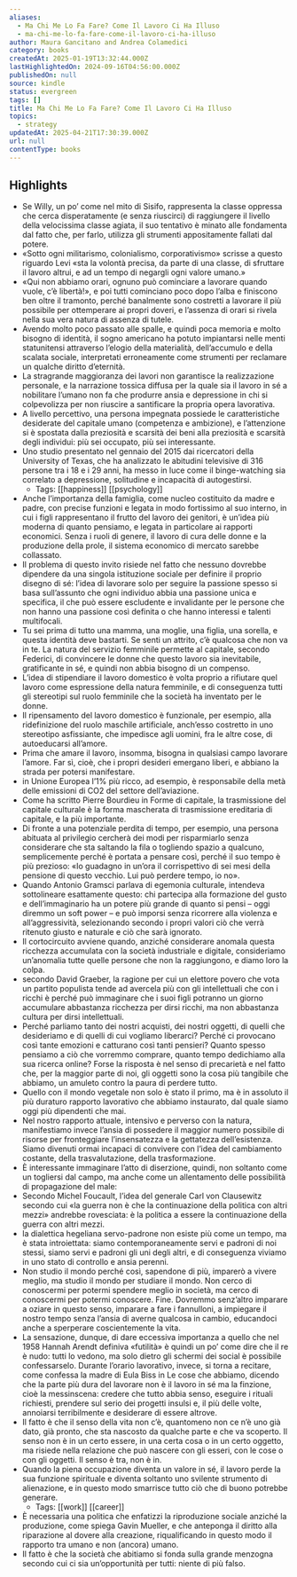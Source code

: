 ```yaml
---
aliases:
  - Ma Chi Me Lo Fa Fare? Come Il Lavoro Ci Ha Illuso
  - ma-chi-me-lo-fa-fare-come-il-lavoro-ci-ha-illuso
author: Maura Gancitano and Andrea Colamedici
category: books
createdAt: 2025-01-19T13:32:44.000Z
lastHighlightedOn: 2024-09-16T04:56:00.000Z
publishedOn: null
source: kindle
status: evergreen
tags: []
title: Ma Chi Me Lo Fa Fare? Come Il Lavoro Ci Ha Illuso
topics:
  - strategy
updatedAt: 2025-04-21T17:30:39.000Z
url: null
contentType: books
---
```

## Highlights

- Se Willy, un po’ come nel mito di Sisifo, rappresenta la classe oppressa che cerca disperatamente (e senza riuscirci) di raggiungere il livello della velocissima classe agiata, il suo tentativo è minato alle fondamenta dal fatto che, per farlo, utilizza gli strumenti appositamente fallati dal potere.
- «Sotto ogni militarismo, colonialismo, corporativismo» scrisse a questo riguardo Levi «sta la volontà precisa, da parte di una classe, di sfruttare il lavoro altrui, e ad un tempo di negargli ogni valore umano.»
- «Qui non abbiamo orari, ognuno può cominciare a lavorare quando vuole, c’è libertà!», e poi tutti cominciano poco dopo l’alba e finiscono ben oltre il tramonto, perché banalmente sono costretti a lavorare il più possibile per ottemperare ai propri doveri, e l’assenza di orari si rivela nella sua vera natura di assenza di tutele.
- Avendo molto poco passato alle spalle, e quindi poca memoria e molto bisogno di identità, il sogno americano ha potuto impiantarsi nelle menti statunitensi attraverso l’elogio della materialità, dell’accumulo e della scalata sociale, interpretati erroneamente come strumenti per reclamare un qualche diritto d’eternità.
- La stragrande maggioranza dei lavori non garantisce la realizzazione personale, e la narrazione tossica diffusa per la quale sia il lavoro in sé a nobilitare l’umano non fa che produrre ansia e depressione in chi si colpevolizza per non riuscire a santificare la propria opera lavorativa.
- A livello percettivo, una persona impegnata possiede le caratteristiche desiderate del capitale umano (competenza e ambizione), e l’attenzione si è spostata dalla preziosità e scarsità dei beni alla preziosità e scarsità degli individui: più sei occupato, più sei interessante.
- Uno studio presentato nel gennaio del 2015 dai ricercatori della University of Texas, che ha analizzato le abitudini televisive di 316 persone tra i 18 e i 29 anni, ha messo in luce come il binge-watching sia correlato a depressione, solitudine e incapacità di autogestirsi.
  - Tags: [[happiness]] [[psychology]]
- Anche l’importanza della famiglia, come nucleo costituito da madre e padre, con precise funzioni e legata in modo fortissimo al suo interno, in cui i figli rappresentano il frutto del lavoro dei genitori, è un’idea più moderna di quanto pensiamo, e legata in particolare ai rapporti economici. Senza i ruoli di genere, il lavoro di cura delle donne e la produzione della prole, il sistema economico di mercato sarebbe collassato.
- Il problema di questo invito risiede nel fatto che nessuno dovrebbe dipendere da una singola istituzione sociale per definire il proprio disegno di sé: l’idea di lavorare solo per seguire la passione spesso si basa sull’assunto che ogni individuo abbia una passione unica e specifica, il che può essere escludente e invalidante per le persone che non hanno una passione così definita o che hanno interessi e talenti multifocali.
- Tu sei prima di tutto una mamma, una moglie, una figlia, una sorella, e questa identità deve bastarti. Se senti un attrito, c’è qualcosa che non va in te. La natura del servizio femminile permette al capitale, secondo Federici, di convincere le donne che questo lavoro sia inevitabile, gratificante in sé, e quindi non abbia bisogno di un compenso.
- L’idea di stipendiare il lavoro domestico è volta proprio a rifiutare quel lavoro come espressione della natura femminile, e di conseguenza tutti gli stereotipi sul ruolo femminile che la società ha inventato per le donne.
- Il ripensamento del lavoro domestico è funzionale, per esempio, alla ridefinizione del ruolo maschile artificiale, anch’esso costretto in uno stereotipo asfissiante, che impedisce agli uomini, fra le altre cose, di autoeducarsi all’amore.
- Prima che amare il lavoro, insomma, bisogna in qualsiasi campo lavorare l’amore. Far sì, cioè, che i propri desideri emergano liberi, e abbiano la strada per potersi manifestare.
- in Unione Europea l’1% più ricco, ad esempio, è responsabile della metà delle emissioni di CO2 del settore dell’aviazione.
- Come ha scritto Pierre Bourdieu in Forme di capitale, la trasmissione del capitale culturale è la forma mascherata di trasmissione ereditaria di capitale, e la più importante.
- Di fronte a una potenziale perdita di tempo, per esempio, una persona abituata al privilegio cercherà dei modi per risparmiarlo senza considerare che sta saltando la fila o togliendo spazio a qualcuno, semplicemente perché è portata a pensare così, perché il suo tempo è più prezioso: «Io guadagno in un’ora il corrispettivo di sei mesi della pensione di questo vecchio. Lui può perdere tempo, io no».
- Quando Antonio Gramsci parlava di egemonia culturale, intendeva sottolineare esattamente questo: chi partecipa alla formazione del gusto e dell’immaginario ha un potere più grande di quanto si pensi – oggi diremmo un soft power – e può imporsi senza ricorrere alla violenza e all’aggressività, selezionando secondo i propri valori ciò che verrà ritenuto giusto e naturale e ciò che sarà ignorato.
- Il cortocircuito avviene quando, anziché considerare anomala questa ricchezza accumulata con la società industriale e digitale, consideriamo un’anomalia tutte quelle persone che non la raggiungono, e diamo loro la colpa.
- secondo David Graeber, la ragione per cui un elettore povero che vota un partito populista tende ad avercela più con gli intellettuali che con i ricchi è perché può immaginare che i suoi figli potranno un giorno accumulare abbastanza ricchezza per dirsi ricchi, ma non abbastanza cultura per dirsi intellettuali.
- Perché parliamo tanto dei nostri acquisti, dei nostri oggetti, di quelli che desideriamo e di quelli di cui vogliamo liberarci? Perché ci provocano così tante emozioni e catturano così tanti pensieri? Quanto spesso pensiamo a ciò che vorremmo comprare, quanto tempo dedichiamo alla sua ricerca online? Forse la risposta è nel senso di precarietà e nel fatto che, per la maggior parte di noi, gli oggetti sono la cosa più tangibile che abbiamo, un amuleto contro la paura di perdere tutto.
- Quello con il mondo vegetale non solo è stato il primo, ma è in assoluto il più duraturo rapporto lavorativo che abbiamo instaurato, dal quale siamo oggi più dipendenti che mai.
- Nel nostro rapporto attuale, intensivo e perverso con la natura, manifestiamo invece l’ansia di possedere il maggior numero possibile di risorse per fronteggiare l’insensatezza e la gettatezza dell’esistenza. Siamo divenuti ormai incapaci di convivere con l’idea del cambiamento costante, della trasvalutazione, della trasformazione.
- È interessante immaginare l’atto di diserzione, quindi, non soltanto come un togliersi dal campo, ma anche come un allentamento delle possibilità di propagazione del male:
- Secondo Michel Foucault, l’idea del generale Carl von Clausewitz secondo cui «la guerra non è che la continuazione della politica con altri mezzi» andrebbe rovesciata: è la politica a essere la continuazione della guerra con altri mezzi.
- la dialettica hegeliana servo-padrone non esiste più come un tempo, ma è stata introiettata: siamo contemporaneamente servi e padroni di noi stessi, siamo servi e padroni gli uni degli altri, e di conseguenza viviamo in uno stato di controllo e ansia perenni.
- Non studio il mondo perché così, sapendone di più, imparerò a vivere meglio, ma studio il mondo per studiare il mondo. Non cerco di conoscermi per potermi spendere meglio in società, ma cerco di conoscermi per potermi conoscere. Fine. Dovremmo senz’altro imparare a oziare in questo senso, imparare a fare i fannulloni, a impiegare il nostro tempo senza l’ansia di averne qualcosa in cambio, educandoci anche a sperperare coscientemente la vita.
- La sensazione, dunque, di dare eccessiva importanza a quello che nel 1958 Hannah Arendt definiva «futilità» è quindi un po’ come dire che il re è nudo: tutti lo vedono, ma solo dietro gli schermi dei social è possibile confessarselo. Durante l’orario lavorativo, invece, si torna a recitare, come confessa la madre di Eula Biss in Le cose che abbiamo, dicendo che la parte più dura del lavorare non è il lavoro in sé ma la finzione, cioè la messinscena: credere che tutto abbia senso, eseguire i rituali richiesti, prendere sul serio dei progetti insulsi e, il più delle volte, annoiarsi terribilmente e desiderare di essere altrove.
- Il fatto è che il senso della vita non c’è, quantomeno non ce n’è uno già dato, già pronto, che sta nascosto da qualche parte e che va scoperto. Il senso non è in un certo essere, in una certa cosa o in un certo oggetto, ma risiede nella relazione che può nascere con gli esseri, con le cose o con gli oggetti. Il senso è tra, non è in.
- Quando la piena occupazione diventa un valore in sé, il lavoro perde la sua funzione spirituale e diventa soltanto uno svilente strumento di alienazione, e in questo modo smarrisce tutto ciò che di buono potrebbe generare.
  - Tags: [[work]] [[career]]
- È necessaria una politica che enfatizzi la riproduzione sociale anziché la produzione, come spiega Gavin Mueller, e che anteponga il diritto alla riparazione al dovere alla creazione, riqualificando in questo modo il rapporto tra umano e non (ancora) umano.
- Il fatto è che la società che abitiamo si fonda sulla grande menzogna secondo cui ci sia un’opportunità per tutti: niente di più falso.
